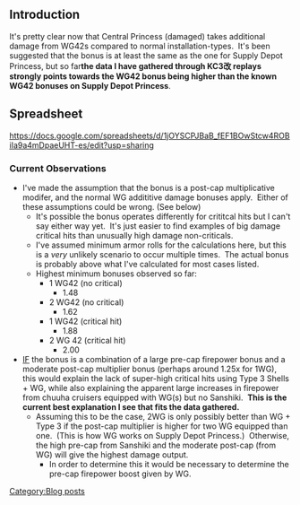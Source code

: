 ==Introduction==
It's pretty clear now that Central Princess (damaged) takes additional damage from WG42s compared to normal installation-types.  It's been suggested that the bonus is at least the same as the one for Supply Depot Princess, but so far''' the data I have gathered through KC3改 replays strongly points towards the WG42 bonus being higher than the known WG42 bonuses on Supply Depot Princess'''.
==Spreadsheet==
https://docs.google.com/spreadsheets/d/1jOYSCPJBaB_fEF1BOwStcw4ROBiIa9a4mDpaeUHT-es/edit?usp=sharing
===Current Observations===
*I've made the assumption that the bonus is a post-cap multiplicative modifer, and the normal WG addititive damage bonuses apply.  Either of these assumptions could be wrong. (See below)
**It's possible the bonus operates differently for crititcal hits but I can't say either way yet.  It's just easier to find examples of big damage critical hits than unusually high damage non-criticals.
**I've assumed minimum armor rolls for the calculations here, but this is a ''very ''unlikely scenario to occur multiple times.  The actual bonus is probably above what I've calculated for most cases listed.
**Highest minimum bonuses observed so far:
***1 WG42 (no critical)
****1.48 
***2 WG42 (no critical)
****1.62
***1 WG42 (critical hit)
****1.88
***2 WG 42 (critical hit)
****2.00
*<u>IF</u> the bonus is a combination of a large pre-cap firepower bonus and a moderate post-cap multiplier bonus (perhaps around 1.25x for 1WG), this would explain the lack of super-high critical hits using Type 3 Shells + WG, while also explaining the apparent large increases in firepower from chuuha cruisers equipped with WG(s) but no Sanshiki.  '''This is the current best explanation I see that fits the data gathered.'''
**​Assuming this to be the case, 2WG is only possibly better than WG + Type 3 if the post-cap multiplier is higher for two WG equipped than one.  <span style="font-weight:normal;">(This is how WG works on Supply Depot Princess.)</span>  Otherwise, the high pre-cap from Sanshiki and the moderate post-cap (from WG) will give the highest damage output.
***In order to determine this it would be necessary to determine the pre-cap firepower boost given by WG.
[[Category:Blog posts]]